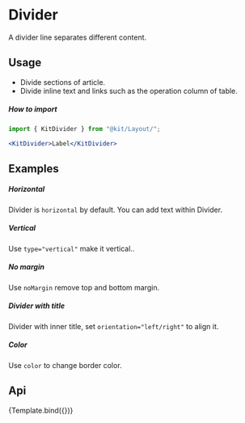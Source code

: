 

<Meta
    title="Design System/Layout/Divider"
    component={KitDivider}
    argTypes={DividerArgTypes}
/>

# Divider

A divider line separates different content.

## Usage
-   Divide sections of article.
-   Divide inline text and links such as the operation column of table.

##### How to import
```jsx
import { KitDivider } from "@kit/Layout/";

<KitDivider>Label</KitDivider>
```

## Examples

##### Horizontal

Divider is `horizontal` by default. You can add text within Divider.


<CustomCanvas content={Exemples.Horizontal} source={Sources.Horizontal} />

##### Vertical

Use `type="vertical"` make it vertical..


<CustomCanvas content={Exemples.Vertical} source={Sources.Vertical} />

##### No margin

Use `noMargin` remove top and bottom margin.


<CustomCanvas content={Exemples.NoMargin} source={Sources.NoMargin} />

##### Divider with title

Divider with inner title, set `orientation="left/right"` to align it.


<CustomCanvas content={Exemples.WithTitle} source={Sources.WithTitle} />

##### Color

Use `color` to change border color.


<CustomCanvas content={Exemples.Color} source={Sources.Color} />


## Api

<Canvas>
    <Story name="Divider">{Template.bind({})}</Story>
</Canvas>

<Controls story="Divider" />
